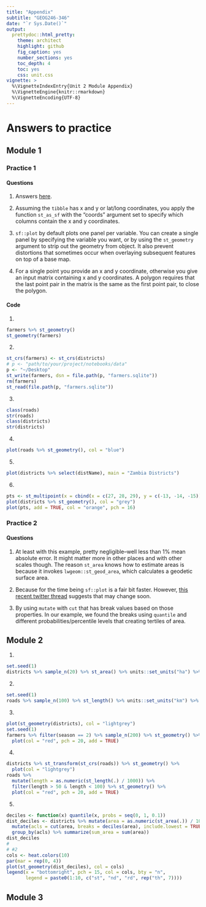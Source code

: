 ```yaml
---
title: "Appendix"
subtitle: "GEOG246-346"
date: "`r Sys.Date()`"
output:
  prettydoc::html_pretty:
    theme: architect
    highlight: github
    fig_caption: yes
    number_sections: yes
    toc_depth: 4
    toc: yes
    css: unit.css
vignette: >
  %\VignetteIndexEntry{Unit 2 Module Appendix}
  %\VignetteEngine{knitr::rmarkdown}
  %\VignetteEncoding{UTF-8}
---
```



# Answers to practice
## Module 1
### Practice 1
#### Questions
1. Answers [here](https://r-spatial.github.io/sf/articles/sf1.html#simple-feature-geometry-types).

2. Assuming the `tibble` has x and y or lat/long coordinates, you apply the function `st_as_sf` with the "coords" argument set to specify which columns contain the x and y coordinates. 

3. `sf::plot` by default plots one panel per variable. You can create a single panel by specifying the variable you want, or by using the `st_geometry` argument to strip out the geometry from object. It also prevent distortions that sometimes occur when overlaying subsequent features on top of a base map. 

4. For a single point you provide an x and y coordinate, otherwise you give an input matrix containing x and y coordinates. A polygon requires that the last point pair in the matrix is the same as the first point pair, to close the polygon. 


#### Code
1. 
```r
farmers %>% st_geometry()
st_geometry(farmers)
```

2. 
```r
st_crs(farmers) <- st_crs(districts)
# p <- "path/to/your/project/notebooks/data"
p <- "~/Desktop"
st_write(farmers, dsn = file.path(p, "farmers.sqlite"))
rm(farmers)
st_read(file.path(p, "farmers.sqlite"))
```

3. 
```r
class(roads)
str(roads)
class(districts)
str(districts)
```

4. 
```r
plot(roads %>% st_geometry(), col = "blue")
```

5. 
```r
plot(districts %>% select(distName), main = "Zambia Districts")
```

6. 
```r
pts <- st_multipoint(x = cbind(x = c(27, 28, 29), y = c(-13, -14, -15)))
plot(districts %>% st_geometry(), col = "grey")
plot(pts, add = TRUE, col = "orange", pch = 16)
```

### Practice 2
#### Questions
1. At least with this example, pretty negligible--well less than 1% mean absolute error.  It might matter more in other places and with other scales though.  The reason `st_area` knows how to estimate areas is because it invokes `lwgeom::st_geod_area`, which calculates a geodetic surface area.  

2. Because for the time being `sf::plot` is a fair bit faster. However, [this recent twitter thread](https://twitter.com/thomasp85/status/1092412825899810817) suggests that may change soon. 

3. By using `mutate` with `cut` that has break values based on those properties. In our example, we found the breaks using `quantile` and different probabilities/percentile levels that creating tertiles of area. 

## Module 2
1. 
```r
set.seed(1)
districts %>% sample_n(20) %>% st_area() %>% units::set_units("ha") %>% mean()
```

2. 
```r
set.seed(1)
roads %>% sample_n(100) %>% st_length() %>% units::set_units("km") %>% mean()
```

3. 
```r
plot(st_geometry(districts), col = "lightgrey")
set.seed(1)
farmers %>% filter(season == 2) %>% sample_n(200) %>% st_geometry() %>% 
  plot(col = "red", pch = 20, add = TRUE)
```

4. 
```r
districts %>% st_transform(st_crs(roads)) %>% st_geometry() %>% 
  plot(col = "lightgrey")
roads %>%  
  mutate(length = as.numeric(st_length(.) / 1000)) %>% 
  filter(length > 50 & length < 100) %>% st_geometry() %>% 
  plot(col = "red", pch = 20, add = TRUE)
```

5.
```r
deciles <- function(x) quantile(x, probs = seq(0, 1, 0.1))
dist_deciles <- districts %>% mutate(area = as.numeric(st_area(.)) / 10^6) %>%
  mutate(acls = cut(area, breaks = deciles(area), include.lowest = TRUE)) %>% 
  group_by(acls) %>% summarize(sum_area = sum(area))  
dist_deciles
#
# #2
cols <- heat.colors(10)
par(mar = rep(0, 4))
plot(st_geometry(dist_deciles), col = cols)
legend(x = "bottomright", pch = 15, col = cols, bty = "n", 
       legend = paste0(1:10, c("st", "nd", "rd", rep("th", 7))))

```



## Module 3
